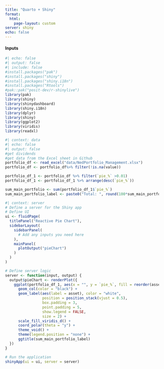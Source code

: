 ```yaml
---
title: "Quarto + Shiny"
format: 
  html:
    page-layout: custom
server: shiny
echo: false
---
```


#### Inputs

```r
#| echo: false
#| output: false
#| include: false
#install.packages("pak")
#install.packages("shiny")
#install.packages("shiny.i18n")
#install.packages("Rtools")
#pak::pak("posit-dev/r-shinylive")
library(pak)
library(shiny)
library(shinydashboard)
library(shiny.i18n)
library(dplyr)
library(shiny)
library(ggplot2)
library(viridis)
library(readxl)


```

```r
#| context: data
#| echo: false
#| output: false
#get dividends
#get data from the Excel sheet in Github
portfolio_df <- read_excel("data/NedPortfolio_Management.xlsx")
portfolio_df <- portfolio_df%>% filter(!is.na(value))

portfolio_df_1 <- portfolio_df %>% filter(`pie_%` >0.01)
portfolio_df_1 <- portfolio_df_1 %>% arrange(desc(`pie_%`))

sum_main_portfolio <- sum(portfolio_df_1$`pie_%`)
sum_main_portfolio_label <- paste0("Total: ", round(100*sum_main_portfolio, 1), "%")

```

```r
#| context: server
# Define a server for the Shiny app
# Define UI
ui <- fluidPage(
  titlePanel("Reactive Pie Chart"),
  sidebarLayout(
    sidebarPanel(
      # Add any inputs you need here
    ),
    mainPanel(
      plotOutput("pieChart")
    )
  )
)

# Define server logic
server <- function(input, output) {
  output$pieChart <- renderPlot({
    ggplot(portfolio_df_1, aes(x = "", y = `pie_%`, fill = reorder(asset, -`pie_%`))) +
      geom_col(color = "black") +
      geom_label(aes(label = asset), color = "white",
                 position = position_stack(vjust = 0.5),
                 box.padding = 3,
                 point.padding = 5,
                 show.legend = FALSE,
                 size = 2) + 
      scale_fill_viridis_d() +
      coord_polar(theta = "y") + 
      theme_void() +
      theme(legend.position = "none") +
      ggtitle(sum_main_portfolio_label)
  })
}

# Run the application
shinyApp(ui = ui, server = server)
```
